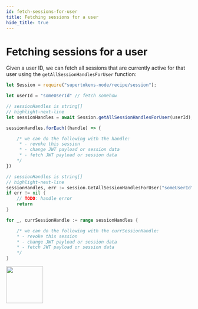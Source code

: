 ```yaml
---
id: fetch-sessions-for-user
title: Fetching sessions for a user
hide_title: true
---
```



<!-- COPY DOCS -->
<!-- ./session/common-customizations/sessions/fetch-sessions-for-user.mdx -->


# Fetching sessions for a user

Given a user ID, we can fetch all sessions that are currently active for that user using the `getAllSessionHandlesForUser` function:

<BackendSDKTabs>
<TabItem value="nodejs">

```jsx
let Session = require("supertokens-node/recipe/session");

let userId = "someUserId" // fetch somehow

// sessionHandles is string[]
// highlight-next-line
let sessionHandles = await Session.getAllSessionHandlesForUser(userId);

sessionHandles.forEach((handle) => {

    /* we can do the following with the handle:
     * - revoke this session
     * - change JWT payload or session data
     * - fetch JWT payload or session data
    */
})
```
</TabItem>
<TabItem value="go">

```go
// sessionHandles is string[]
// highlight-next-line
sessionHandles, err := session.GetAllSessionHandlesForUser("someUserId")
if err != nil {
    // TODO: handle error
    return
}

for _, currSessionHandle := range sessionHandles {

    /* we can do the following with the currSessionHandle:
    * - revoke this session
    * - change JWT payload or session data
    * - fetch JWT payload or session data
    */
}
```
</TabItem>
<TabItem value="python">

<img src="/img/work-in-progress.png" width="100" />

</TabItem>
</BackendSDKTabs>

